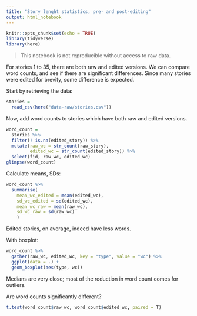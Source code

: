 ```yaml
---
title: "Story lenght statistics, pre- and post-editing"
output: html_notebook
---
```

```r
knitr::opts_chunk$set(echo = TRUE)
library(tidyverse)
library(here)
```

> This notebook is not reproducible without access to raw data.

For stories 1 to 35, there are both raw and edited versions. We can compare word counts, and see if there are significant differences. Since many stories were edited for brevity, some difference is expected.

Start by retrieving the data:

```r
stories = 
  read_csv(here("data-raw/stories.csv"))
```

Now, add word counts to stories which have both raw and edited versions. 

```r
word_count =
  stories %>%
  filter(! is.na(edited_story)) %>%
  mutate(raw_wc = str_count(raw_story),
         edited_wc = str_count(edited_story)) %>%
  select(fid, raw_wc, edited_wc)
glimpse(word_count)
```

Calculate means, SDs:

```r
word_count %>%
  summarise(
    mean_wc_edited = mean(edited_wc),
    sd_wc_edited = sd(edited_wc),
    mean_wc_raw = mean(raw_wc),
    sd_wc_raw = sd(raw_wc)
    )
```

Edited stories, on average, indeed have less words.

With boxplot:

```r
word_count %>%
  gather(raw_wc, edited_wc, key = "type", value = "wc") %>%
  ggplot(data = .) +
  geom_boxplot(aes(type, wc))
```

Medians are very close; most of the reduction in word count comes for outliers.

Are word counts significantly different?

```r
t.test(word_count$raw_wc, word_count$edited_wc, paired = T)
```


